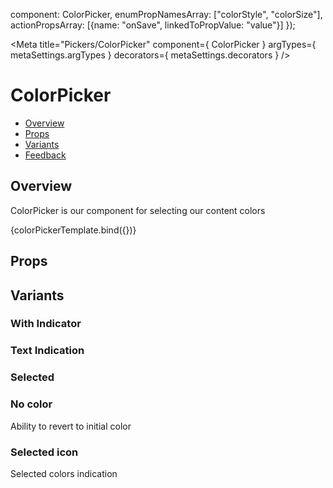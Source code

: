 
  component: ColorPicker,
  enumPropNamesArray: ["colorStyle", "colorSize"],
  actionPropsArray: [{name: "onSave", linkedToPropValue: "value"}]
});

<Meta 
  title="Pickers/ColorPicker"
  component={ ColorPicker }
  argTypes={ metaSettings.argTypes }
  decorators={ metaSettings.decorators }
/>

<!--- Component template -->


<!--- Component documentation -->

# ColorPicker

- [Overview](#overview)
- [Props](#props)
- [Variants](#variants)
- [Feedback](#feedback)

## Overview

ColorPicker is our component for selecting our content colors

<Canvas>
  <Story name="Overview">{colorPickerTemplate.bind({})}</Story>
</Canvas>

## Props

<ArgsTable of={ColorPicker} />

## Variants

### With Indicator

<Canvas>
  <Story name="With Indicator">
    <ColorPicker ColorIndicatorIcon={TextColorIndicator} />
  </Story>
</Canvas>

### Text Indication

<Canvas>
  <Story name="Text Indication">
    <ColorPicker ColorIndicatorIcon={TextColorIndicator} shouldRenderIndicatorWithoutBackground value="peach" />
  </Story>
</Canvas>

### Selected

<Canvas>
  <Story name="Selected">
    <ColorPicker ColorIndicatorIcon={TextColorIndicator} colorStyle={ColorPicker.COLOR_STYLES.SELECTED} />
  </Story>
</Canvas>

### No color

Ability to revert to initial color

<Canvas>
  <Story name="No color">
    <ColorPicker noColorText="Clear color" />
  </Story>
</Canvas>

### Selected icon

Selected colors indication

<Canvas>
  <Story name="Selected icon">
    <ColorPicker isMultiselect SelectedIndicatorIcon={Check} value="peach" />
  </Story>
</Canvas>
